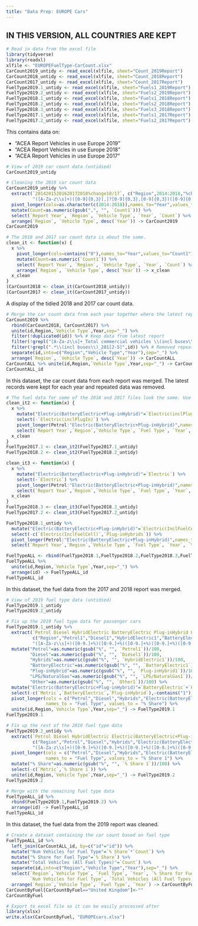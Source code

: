 ```yaml
---
title: "Data Prep: EUROPE Cars"
---
```

## IN THIS VERSION, ALL COUNTRIES ARE KEPT

```r
# Read in data from the excel file
library(tidyverse)
library(readxl)
xlfile <- "EUROPEFuelType-CarCount.xlsx"
CarCount2019_untidy <- read_excel(xlfile, sheet="Count_2019Report")
CarCount2018_untidy <- read_excel(xlfile, sheet="Count_2018Report")
CarCount2017_untidy <- read_excel(xlfile, sheet="Count_2017Report")
FuelType2019.1_untidy <- read_excel(xlfile, sheet="Fuels1_2019Report")
FuelType2019.2_untidy <- read_excel(xlfile, sheet="Fuels2_2019Report")
FuelType2018.1_untidy <- read_excel(xlfile, sheet="Fuels1_2018Report")
FuelType2018.2_untidy <- read_excel(xlfile, sheet="Fuels2_2018Report")
FuelType2018.3_untidy <- read_excel(xlfile, sheet="Fuels3_2018Report")
FuelType2017.1_untidy <- read_excel(xlfile, sheet="Fuels1_2017Report")
FuelType2017.2_untidy <- read_excel(xlfile, sheet="Fuels2_2017Report")
```

This contains data on:

* "ACEA Report Vehicles in use Europe 2019"
* "ACEA Report Vehicles in use Europe 2018"
* "ACEA Report Vehicles in use Europe 2017"


```r
# View of 2019 car count data (untidied)
CarCount2019_untidy

# Cleaning the 2019 car count data
CarCount2019_untidy %>%
  extract(`20142015201620172018%change18/17`, c("Region",2014:2018,"%change18/17"), 
          "([A-Za-z\\s]+)([0-9]{0,3}[,]?[0-9]{0,3},[0-9]{0,3})([0-9]{0,3}[,]?[0-9]{0,3},[0-9]{0,3})([0-9]{0,3}[,]?[0-9]{0,3},[0-9]{0,3})([0-9]{0,3}[,]?[0-9]{0,3},[0-9]{0,3})([0-9]{0,3}[,]?[0-9]{0,3},[0-9]{0,3})(.*)") %>% 
  pivot_longer(cols=as.character(c(2014:2018)),names_to="Year",values_to="Count1") %>%
  mutate(Count=as.numeric(gsub(",", "", `Count1`))) %>% 
  select(`Report Year`, `Region`, `Vehicle Type`, `Year`, `Count`) %>% 
  arrange(`Region`, `Vehicle Type`, desc(`Year`)) -> CarCount2019
CarCount2019
```

```r
# The 2018 and 2017 car count data is about the same.
clean_it <- function(x) {
  x %>%
    pivot_longer(cols=contains("0"),names_to="Year",values_to="Count1") %>% 
    mutate(Count=as.numeric(`Count1`)) %>% 
    select(`Report Year`, `Region`, `Vehicle Type`, `Year`, `Count`) %>% 
    arrange(`Region`, `Vehicle Type`, desc(`Year`)) -> x_clean
  x_clean
}
(CarCount2018 <- clean_it(CarCount2018_untidy))
(CarCount2017 <- clean_it(CarCount2017_untidy))
```

A display of the tidied 2018 and 2017 car count data.


```r
# Merge the car count data from each year together where the latest report has the highest priority.
CarCount2019 %>% 
  rbind(CarCount2018, CarCount2017) %>% 
  unite(id,Region,`Vehicle Type`,Year,sep="_") %>%
  filter(!duplicated(id)) %>% # Keep data from latest report
  filter(!grepl("[A-Za-z\\s]+_Total commercial vehicles \\(incl buses\\)",id)) %>% # Removed repeated data
  filter(!grepl(".*\\(incl buses\\)_201[2-5]",id)) %>% # Removed repeated data
  separate(id,into=c("Region","Vehicle Type","Year"),sep="_") %>% 
  arrange(`Region`, `Vehicle Type`, desc(`Year`)) -> CarCountALL
CarCountALL %>% unite(id,Region,`Vehicle Type`,Year,sep="_") -> CarCountALL_id
CarCountALL_id
```

In this dataset, the car count data from each report was merged. The latest records were kept for each year and repeated data was removed.


```r
# The fuel data for some of the 2018 and 2017 files look the same. Use a function for it.
clean_it2 <- function(x) {
  x %>% 
    mutate("Electric(BatteryElectric+Plug-inHybrid)"=`Electric(inclPlugIn)`) %>% 
    select(-`Electric(inclPlugIn)`) %>% 
    pivot_longer(Petrol:"Electric(BatteryElectric+Plug-inHybrid)",names_to="Fuel Type",values_to="% Share") %>% 
    select(`Report Year`,`Region`,`Vehicle Type`, `Fuel Type`, `Year`, `% Share`) -> x_clean
  x_clean
}
FuelType2017.1 <- clean_it2(FuelType2017.1_untidy)
FuelType2018.2 <- clean_it2(FuelType2018.2_untidy)

clean_it3 <- function(x) {
  x %>% 
    mutate("Electric(BatteryElectric+Plug-inHybrid)"=`Electric`) %>% 
    select(-`Electric`) %>% 
    pivot_longer(Petrol:"Electric(BatteryElectric+Plug-inHybrid)",names_to="Fuel Type",values_to="% Share") %>% 
    select(`Report Year`,`Region`,`Vehicle Type`, `Fuel Type`, `Year`, `% Share`) -> x_clean
  x_clean
}
FuelType2018.3 <- clean_it3(FuelType2018.3_untidy)
FuelType2017.2 <- clean_it3(FuelType2017.2_untidy)

FuelType2018.1_untidy %>%
  mutate("Electric(BatteryElectric+Plug-inHybrid)"=`Electric(InclFuelCell)`+`Plug‐inHybrids`) %>% 
  select(-c(`Electric(InclFuelCell)`,`Plug‐inHybrids`)) %>% 
  pivot_longer(Petrol:"Electric(BatteryElectric+Plug-inHybrid)",names_to="Fuel Type",values_to="% Share") %>% 
  select(`Report Year`,`Region`,`Vehicle Type`, `Fuel Type`, `Year`, `% Share`) -> FuelType2018.1

FuelTypeALL <- rbind(FuelType2018.1,FuelType2018.2,FuelType2018.3,FuelType2017.1,FuelType2017.2)
FuelTypeALL %>%
  unite(id,Region,`Vehicle Type`,Year,sep="_") %>% 
  arrange(id) -> FuelTypeALL_id
FuelTypeALL_id
```

In this dataset, the fuel data from the 2017 and 2018 report was merged.


```r
# View of 2019 fuel type data (untidied)
FuelType2019.1_untidy
FuelType2019.2_untidy

# Fix up the 2019 fuel type data for passenger cars
FuelType2019.1_untidy %>% 
  extract(`Petrol Diesel HybridElectric BatteryElectric Plug-inHybrid LPG+NaturalGas Other+Unknown`,
          c("Region","Petrol1","Diesel1","HybridElectric1","BatteryElectric1","Plug-inHybrid1","LPG/NaturalGas1","Other1"),
          "([A-Za-z\\s]+)([0-9.]+%)([0-9.]+%)([0-9.]+%)([0-9.]+%)([0-9.]+%)([0-9.]+%)([0-9.]+%)") %>%
  mutate("Petrol"=as.numeric(gsub("%", "", `Petrol1`))/100,
         "Diesel"=as.numeric(gsub("%", "", `Diesel1`))/100,
         "Hybrids"=as.numeric(gsub("%", "", `HybridElectric1`))/100,
         "BatteryElectric"=as.numeric(gsub("%", "", `BatteryElectric1`))/100,
         "Plug-inHybrid"=as.numeric(gsub("%", "", `Plug-inHybrid1`))/100,
         "LPG/NaturalGas"=as.numeric(gsub("%", "", `LPG/NaturalGas1`))/100,
         "Other"=as.numeric(gsub("%", "", `Other1`))/100) %>%
  mutate("Electric(BatteryElectric+Plug-inHybrid)"=`BatteryElectric`+`Plug-inHybrid`) %>% 
  select(-c(`Metric`,`BatteryElectric`,`Plug-inHybrid`),-contains("1")) %>% 
  pivot_longer(cols = c("Petrol","Diesel","Hybrids","Electric(BatteryElectric+Plug-inHybrid)","LPG/NaturalGas","Other"),
               names_to = "Fuel Type", values_to = "% Share") %>% 
  unite(id,Region,`Vehicle Type`,Year,sep="_") -> FuelType2019.1
FuelType2019.1

# Fix up the rest of the 2019 fuel type data
FuelType2019.2_untidy %>% 
  extract(`Petrol Diesel HybridElectric Electric(BatteryElectric+Plug-inHybrid) LPG+NaturalGas Other+Unknown`,
          c("Region","Petrol","Diesel","Hybrids","Electric(BatteryElectric+Plug-inHybrid)","LPG/NaturalGas","Other"),
          "([A-Za-z\\s]+)([0-9.]+%)([0-9.]+%)([0-9.]+%)([0-9.]+%)([0-9.]+%)([0-9.]+%)") %>% 
  pivot_longer(cols = c("Petrol","Diesel","Hybrids","Electric(BatteryElectric+Plug-inHybrid)","LPG/NaturalGas","Other"),
               names_to = "Fuel Type", values_to = "% Share 1") %>% 
  mutate("% Share"=as.numeric(gsub("%", "", `% Share 1`))/100) %>%
  select(-c(`Metric`,`% Share 1`)) %>% 
  unite(id,Region,`Vehicle Type`,Year,sep="_") -> FuelType2019.2
FuelType2019.2

# Merge with the remaining fuel type data
FuelTypeALL_id %>% 
  rbind(FuelType2019.1,FuelType2019.2) %>% 
  arrange(id) -> FuelTypeALL_id
FuelTypeALL_id
```
In this dataset, the fuel data from the 2019 report was cleaned.


```r
# Create a dataset containing the car count based on fuel type
FuelTypeALL_id %>%
  left_join(CarCountALL_id, by=c("id"="id")) %>% 
  mutate("Num Vehicles for Fuel Type"=`% Share`*`Count`) %>% 
  mutate("% Share for Fuel Type"=`% Share`) %>% 
  mutate("Total Vehicles (All Fuel Types)"=`Count`) %>% 
  separate(id,into=c("Region","Vehicle Type","Year"),sep="_") %>%
  select(`Region`,`Vehicle Type`, `Fuel Type`, `Year`, `% Share for Fuel Type`,
         `Num Vehicles for Fuel Type`, `Total Vehicles (All Fuel Types)`) %>% 
  arrange(`Region`,`Vehicle Type`, `Fuel Type`, `Year`) -> CarCountByFuel
CarCountByFuel[CarCountByFuel=="United Kingdom"]<-""
CarCountByFuel
```


```r
# Export to excel file so it can be easily processed after
library(xlsx)
write.xlsx(CarCountByFuel, "EUROPEcars.xlsx")
```

